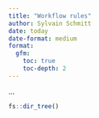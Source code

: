 ```yaml
---
title: "Workflow rules"
author: Sylvain Schmitt
date: today
date-format: medium
format: 
  gfm:
    toc: true
    toc-depth: 2
---
```


...

```r
fs::dir_tree()
```
